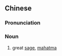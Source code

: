 {{also|大圣}}
==Chinese==
{{zh-forms|s=大圣}}

===Pronunciation===
{{zh-pron
|m=dàshèng
|c=daai6 sing3
|mn=tāi-sèng
|cat=n
}}

===Noun===
{{zh-noun}}

# great [[sage]], [[mahatma]]